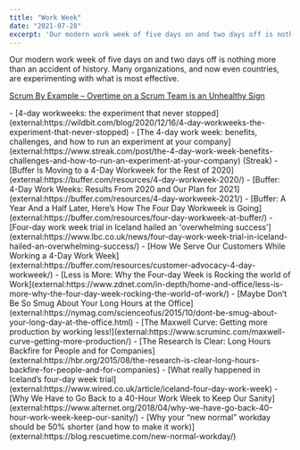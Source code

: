 ```yaml
---
title: "Work Week"
date: "2021-07-28"
excerpt: 'Our modern work week of five days on and two days off is nothing more than an accident of'
---
```


Our modern work week of five days on and two days off is nothing more than an accident of history. Many organizations, and now even countries, are experimenting with what is most effective.

[Scrum By Example – Overtime on a Scrum Team is an Unhealthy Sign](/blog/scrummaster-tales-overtime-on-a-scrum-team-is-an-unhealthy-sign)

<HighlightBox heading="Resource Links" variant="resourceLinks">
- [4-day workweeks: the experiment that never stopped](external:https://wildbit.com/blog/2020/12/16/4-day-workweeks-the-experiment-that-never-stopped)
- [The 4-day work week: benefits, challenges, and how to run an experiment at your company](external:https://www.streak.com/post/the-4-day-work-week-benefits-challenges-and-how-to-run-an-experiment-at-your-company) (Streak)
- [Buffer Is Moving to a 4-Day Workweek for the Rest of 2020](external:https://buffer.com/resources/4-day-workweek-2020/)
- [Buffer: 4-Day Work Weeks: Results From 2020 and Our Plan for 2021](external:https://buffer.com/resources/4-day-workweek-2021/)
- [Buffer: A Year And a Half Later, Here’s How The Four Day Workweek is Going](external:https://buffer.com/resources/four-day-workweek-at-buffer/)
- [Four-day work week trial in Iceland hailed an 'overwhelming success'](external:https://www.lbc.co.uk/news/four-day-work-week-trial-in-iceland-hailed-an-overwhelming-success/)
- [How We Serve Our Customers While Working a 4-Day Work Week](external:https://buffer.com/resources/customer-advocacy-4-day-workweek/)
- [Less is More: Why the Four-day Week is Rocking the world of Work](external:https://www.zdnet.com/in-depth/home-and-office/less-is-more-why-the-four-day-week-rocking-the-world-of-work/)
- [Maybe Don’t Be So Smug About Your Long Hours at the Office](external:https://nymag.com/scienceofus/2015/10/dont-be-smug-about-your-long-day-at-the-office.html)
- [The Maxwell Curve: Getting more production by working less!](external:https://www.scruminc.com/maxwell-curve-getting-more-production/)
- [The Research Is Clear: Long Hours Backfire for People and for Companies](external:https://hbr.org/2015/08/the-research-is-clear-long-hours-backfire-for-people-and-for-companies)
- [What really happened in Iceland’s four-day week trial](external:https://www.wired.co.uk/article/iceland-four-day-work-week)
- [Why We Have to Go Back to a 40-Hour Work Week to Keep Our Sanity](external:https://www.alternet.org/2018/04/why-we-have-go-back-40-hour-work-week-keep-our-sanity/)
- [Why your “new normal” workday should be 50% shorter (and how to make it work)](external:https://blog.rescuetime.com/new-normal-workday/)
</HighlightBox>

